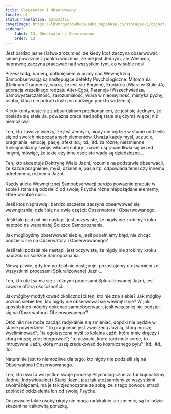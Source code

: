 ```yaml
---
title: Obserwator i Obserwowany
locale: pl
statusTranslation: automatic
coverImage: https://lhvmrqwrcowdvduuaukz.supabase.co/storage/v1/object/public/strapi-uploads/small_cover-tratado-de-psicologia-revolucionaria.webp-5e15e1cec4e0ebebcde5d7fc7565d8fd.webp
sidebar:
    label: 13. Obserwator i Obserwowany
    order: 13
---
```

Jest bardzo jasne i łatwo zrozumieć, że kiedy ktoś zaczyna obserwować siebie poważnie z punktu widzenia, że nie jest Jednym, ale Wieloma, naprawdę zaczyna pracować nad wszystkim tym, co w sobie nosi.

Przeszkodą, barierą, potknięciem w pracy nad Wewnętrzną Samoobserwacją są następujące defekty Psychologiczne: Mitomania (Delirium Grandeury, wiara, że jest się Bogiem), Egolatria (Wiara w Stałe JA; adoracja wszelkiego rodzaju Alter-Ego), Paranoja (Wszechwiedza, Samowystarczalność, zarozumiałość, wiara w nieomylność, mistyka pychy, osoba, która nie potrafi dostrzec cudzego punktu widzenia).

Kiedy kontynuuje się z absurdalnym przekonaniem, że jest się Jednym, że posiada się stałe Ja, poważna praca nad sobą staje się czymś więcej niż niemożliwa.

Ten, kto zawsze wierzy, że jest Jednym, nigdy nie będzie w stanie oddzielić się od swoich niepożądanych elementów. Uważa każdy myśl, uczucie, pragnienie, emocję, pasję, afekt itd., itd., itd. za różne, niezmienne funkcjonalizmy swojej własnej natury i nawet usprawiedliwia się przed innymi, mówiąc, że takie czy inne osobiste wady są dziedziczne...

Ten, kto akceptuje Doktrynę Wielu Jaźni, rozumie na podstawie obserwacji, że każde pragnienie, myśl, działanie, pasja itp. odpowiada temu czy innemu odrębnemu, różnemu Jaźni...

Każdy atleta Wewnętrznej Samoobserwacji bardzo poważnie pracuje w sobie i stara się oddzielić od swojej Psyche różne niepożądane elementy, które w sobie nosi...

Jeśli ktoś naprawdę i bardzo szczerze zaczyna obserwować się wewnętrznie, dzieli się na dwie części: Obserwatora i Obserwowanego.

Jeśli taki podział nie nastąpi, jest oczywiste, że nigdy nie zrobimy kroku naprzód na wspaniałej Ścieżce Samopoznania.

Jak moglibyśmy obserwować siebie, jeśli popełniamy błąd, nie chcąc podzielić się na Obserwatora i Obserwowanego?

Jeśli taki podział nie nastąpi, jest oczywiste, że nigdy nie zrobimy kroku naprzód na ścieżce Samopoznania.

Niewątpliwie, gdy ten podział nie następuje, pozostajemy utożsamieni ze wszystkimi procesami Spluralizowanej Jaźni...

Ten, kto utożsamia się z różnymi procesami Spluralizowanej Jaźni, jest zawsze ofiarą okoliczności.

Jak mógłby modyfikować okoliczności ten, kto nie zna siebie? Jak mógłby poznać siebie ten, kto nigdy nie obserwował się wewnętrznie? W jaki sposób ktoś mógłby dokonać samoobserwacji, jeśli wcześniej nie podzieli się na Obserwatora i Obserwowanego?

Otóż nikt nie może zacząć radykalnie się zmieniać, dopóki nie będzie w stanie powiedzieć: "To pragnienie jest zwierzęcą Jaźnią, którą muszę wyeliminować"; "ta egoistyczna myśl to kolejna Jaźń, która mnie dręczy i którą muszę zdezintegrować"; "to uczucie, które rani moje serce, to intruzywna Jaźń, którą muszę zredukować do kosmicznego pyłu"; itd., itd., itd.

Naturalnie jest to niemożliwe dla tego, kto nigdy nie podzielił się na Obserwatora i Obserwowanego.

Ten, kto uważa wszystkie swoje procesy Psychologiczne za funkcjonalizmy Jednej, Indywidualnej i Stałej Jaźni, jest tak utożsamiony ze wszystkimi swoimi błędami, ma je tak zjednoczone ze sobą, że z tego powodu stracił zdolność oddzielenia ich od swojej Psyche.

Oczywiście takie osoby nigdy nie mogą radykalnie się zmienić, są to ludzie skazani na całkowitą porażkę.


